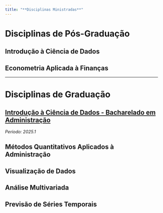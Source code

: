 ```yaml
---
title: "**Disciplinas Ministradas**"
---
```


# **Disciplinas de Pós-Graduação**

## Introdução à Ciência de Dados


## Econometria Aplicada à Finanças 




* * *

# **Disciplinas de Graduação**

## [Introdução à Ciência de Dados - Bacharelado em Administração](https://washingtonsilva.github.io/site_bach_icd2025/){target="_blank"}

*Período: 2025.1*

## Métodos Quantitativos Aplicados à Administração

## Visualização de Dados

## Análise Multivariada

## Previsão de Séries Temporais